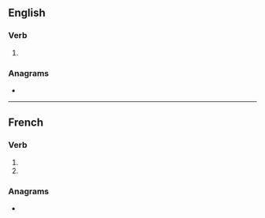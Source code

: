 {{also|certifiés}}

==English==

===Verb===
{{head|en|verb form}}

# {{en-third-person singular of|certify}}

===Anagrams===
* {{l|en|rectifies}}

----

==French==

===Verb===
{{fr-verb-form}}

# {{inflection of|certifier||2|s|pres|indc|lang=fr}}
# {{inflection of|certifier||2|s|pres|subj|lang=fr}}

===Anagrams===
* {{l|fr|rectifies}}